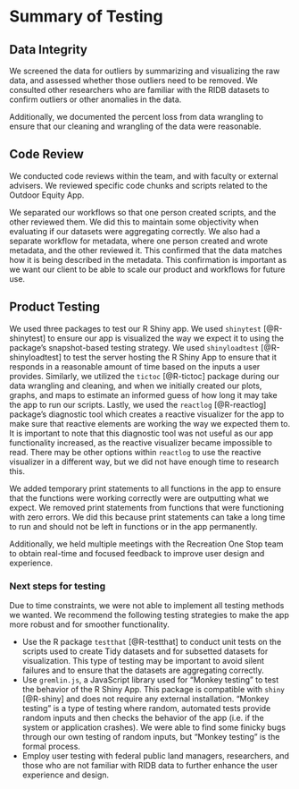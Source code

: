# Summary of Testing

## Data Integrity

We screened the data for outliers by summarizing and visualizing the raw data, and assessed whether those outliers need to be removed. We consulted other researchers who are familiar with the RIDB datasets to confirm outliers or other anomalies in the data. 

Additionally, we documented the percent loss from data wrangling to ensure that our cleaning and wrangling of the data were reasonable. 

## Code Review

We conducted code reviews within the team, and with faculty or external advisers. We reviewed specific code chunks and scripts related to the Outdoor Equity App. 

We separated our workflows so that one person created scripts, and the other reviewed them. We did this to maintain some objectivity when evaluating if our datasets were aggregating correctly. We also had a separate workflow for metadata, where one person created and wrote metadata, and the other reviewed it. This confirmed that the data matches how it is being described in the metadata. This confirmation is important as we want our client to be able to scale our product and workflows for future use.

## Product Testing

We used three packages to test our R Shiny app. We used `shinytest` [@R-shinytest] to ensure our app is visualized the way we expect it to using the package’s snapshot-based testing strategy. We used `shinyloadtest` [@R-shinyloadtest] to test the server hosting the R Shiny App to ensure that it responds in a reasonable amount of time based on the inputs a user provides. Similarly, we utilized the `tictoc` [@R-tictoc] package during our data wrangling and cleaning, and when we initially created our plots, graphs, and maps to estimate an informed guess of how long it may take the app to run our scripts. Lastly, we used the `reactlog` [@R-reactlog] package's diagnostic tool which creates a reactive visualizer for the app to make sure that reactive elements are working the way we expected them to. It is important to note that this diagnostic tool was not useful as our app functionality increased, as the reactive visualizer became impossible to read. There may be other options within `reactlog` to use the reactive visualizer in a different way, but we did not have enough time to research this.

We added temporary print statements to all functions in the app to ensure that the functions were working correctly were are outputting what we expect. We removed print statements from functions that were functioning with zero errors. We did this because print statements can take a long time to run and should not be left in functions or in the app permanently. 

Additionally, we held multiple meetings with the Recreation One Stop team to obtain real-time and focused feedback to improve user design and experience. 

### Next steps for testing

Due to time constraints, we were not able to implement all testing methods we wanted. We recommend the following testing strategies to make the app more robust and for smoother functionality. 

- Use the R package `testthat` [@R-testthat] to conduct unit tests on the scripts used to create Tidy datasets and for subsetted datasets for visualization. This type of testing may be important to avoid silent failures and to ensure that the datasets are aggregating correctly. 
- Use `gremlin.js`, a JavaScript library used for “Monkey testing” to test the behavior of the R Shiny App. This package is compatible with `shiny` [@R-shiny] and does not require any external installation. "Monkey testing" is a type of testing where random, automated tests provide random inputs and then checks the behavior of the app (i.e. if the system or application crashes). We were able to find some finicky bugs through our own testing of random inputs, but "Monkey testing" is the formal process. 
- Employ user testing with federal public land managers, researchers, and those who are not familiar with RIDB data to further enhance the user experience and design.



